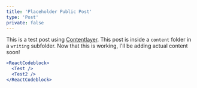 ```yaml
---
title: 'Placeholder Public Post'
type: 'Post'
private: false
---
```


This is a test post using [Contentlayer](https://www.contentlayer.dev/). This post is inside a `content` folder in a `writing` subfolder. Now that this is working, I'll be adding actual content soon!

```jsx
<ReactCodeblock>
  <Test />
  <Test2 />
</ReactCodeblock>
```
